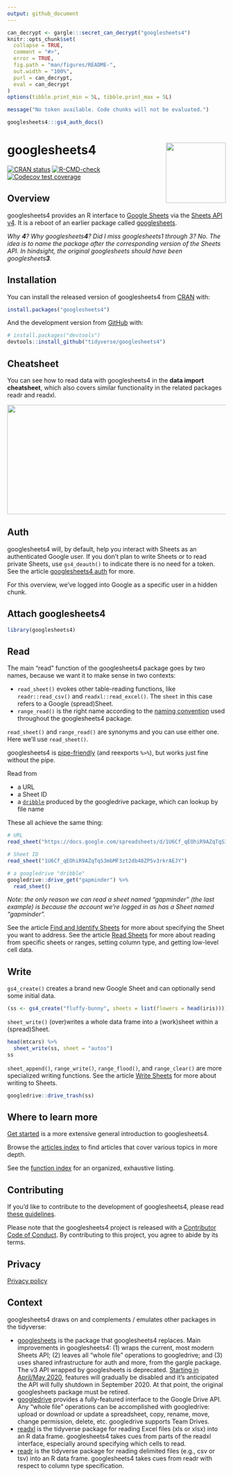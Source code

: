 ```yaml
---
output: github_document
---
```


<!-- README.md is generated from README.Rmd. Please edit that file -->

```r
can_decrypt <- gargle:::secret_can_decrypt("googlesheets4")
knitr::opts_chunk$set(
  collapse = TRUE,
  comment = "#>",
  error = TRUE,
  fig.path = "man/figures/README-",
  out.width = "100%",
  purl = can_decrypt,
  eval = can_decrypt
)
options(tibble.print_min = 5L, tibble.print_max = 5L)
```

```r
message("No token available. Code chunks will not be evaluated.")
```

```r
googlesheets4:::gs4_auth_docs()
```

# googlesheets4 <a href='https:/googlesheets4.tidyverse.org'><img src='man/figures/logo.png' align="right" height="138.5" /></a>

<!-- badges: start -->
[![CRAN status](https://www.r-pkg.org/badges/version/googlesheets4)](https://CRAN.R-project.org/package=googlesheets4)
[![R-CMD-check](https://github.com/tidyverse/googlesheets4/actions/workflows/R-CMD-check.yaml/badge.svg)](https://github.com/tidyverse/googlesheets4/actions/workflows/R-CMD-check.yaml)
[![Codecov test coverage](https://codecov.io/gh/tidyverse/googlesheets4/branch/main/graph/badge.svg)](https://app.codecov.io/gh/tidyverse/googlesheets4?branch=main)
<!-- badges: end -->

## Overview

googlesheets4 provides an R interface to [Google Sheets](https://docs.google.com/spreadsheets/) via the [Sheets API v4](https://developers.google.com/sheets/api/). It is a reboot of an earlier package called [googlesheets](https://github.com/jennybc/googlesheets#readme).

*Why **4**? Why googlesheets**4**? Did I miss googlesheets1 through 3? No. The idea is to name the package after the corresponding version of the Sheets API. In hindsight, the original googlesheets should have been googlesheets**3**.*

## Installation

You can install the released version of googlesheets4 from [CRAN](https://CRAN.R-project.org) with:

```r
install.packages("googlesheets4")
```

And the development version from [GitHub](https://github.com/) with:

```r
# install.packages("devtools")
devtools::install_github("tidyverse/googlesheets4")
```

## Cheatsheet

You can see how to read data with googlesheets4 in the **data import cheatsheet**, which also covers similar functionality in the related packages readr and readxl.

<a href="https://github.com/rstudio/cheatsheets/blob/master/data-import.pdf"><img src="https://raw.githubusercontent.com/rstudio/cheatsheets/master/pngs/thumbnails/data-import-cheatsheet-thumbs.png" width="630" height="252"/></a>

## Auth

googlesheets4 will, by default, help you interact with Sheets as an authenticated Google user. If you don't plan to write Sheets or to read private Sheets, use `gs4_deauth()` to indicate there is no need for a token. See the article [googlesheets4 auth](https://googlesheets4.tidyverse.org/articles/articles/auth.html) for more.

For this overview, we've logged into Google as a specific user in a hidden chunk.

## Attach googlesheets4

```r
library(googlesheets4)
```

## Read

The main "read" function of the googlesheets4 package goes by two names, because we want it to make sense in two contexts:

* `read_sheet()` evokes other table-reading functions, like
 `readr::read_csv()` and `readxl::read_excel()`. The `sheet` in this case
  refers to a Google (spread)Sheet.
* `range_read()` is the right name according to the
  [naming convention](https://googlesheets4.tidyverse.org/articles/articles/function-class-names.html)
  used throughout the googlesheets4 package.
  
`read_sheet()` and `range_read()` are synonyms and you can use either one. Here we'll use `read_sheet()`.

googlesheets4 is [pipe-friendly](https://r4ds.had.co.nz/pipes.html) (and reexports `%>%`), but works just fine without the pipe.

Read from

  * a URL
  * a Sheet ID
  * a [`dribble`](https://googledrive.tidyverse.org/reference/dribble.html)
    produced by the googledrive package, which can lookup by file name

These all achieve the same thing:

```r
# URL
read_sheet("https://docs.google.com/spreadsheets/d/1U6Cf_qEOhiR9AZqTqS3mbMF3zt2db48ZP5v3rkrAEJY/edit#gid=780868077")

# Sheet ID
read_sheet("1U6Cf_qEOhiR9AZqTqS3mbMF3zt2db48ZP5v3rkrAEJY")

# a googledrive "dribble"
googledrive::drive_get("gapminder") %>% 
  read_sheet()
```

*Note: the only reason we can read a sheet named "gapminder" (the last example) is because the account we're logged in as has a Sheet named "gapminder".*

See the article [Find and Identify Sheets](https://googlesheets4.tidyverse.org/articles/articles/find-identify-sheets.html) for more about specifying the Sheet you want to address. See the article [Read Sheets](https://googlesheets4.tidyverse.org/articles/articles/find-identify-sheets.html) for more about reading from specific sheets or ranges, setting column type, and getting low-level cell data.

## Write

`gs4_create()` creates a brand new Google Sheet and can optionally send some initial data.

```r
(ss <- gs4_create("fluffy-bunny", sheets = list(flowers = head(iris))))
```

`sheet_write()` (over)writes a whole data frame into a (work)sheet within a (spread)Sheet.

```r
head(mtcars) %>% 
  sheet_write(ss, sheet = "autos")
ss
```

`sheet_append()`, `range_write()`, `range_flood()`, and `range_clear()` are more
specialized writing functions. See the article [Write Sheets](https://googlesheets4.tidyverse.org/articles/articles/write-sheets.html) for more about writing to Sheets.

```r
googledrive::drive_trash(ss)
```

## Where to learn more

[Get started](https://googlesheets4.tidyverse.org/articles/googlesheets4.html) is a more extensive general introduction to googlesheets4.

Browse the [articles index](https://googlesheets4.tidyverse.org/articles/index.html) to find articles that cover various topics in more depth.

See the [function index](https://googlesheets4.tidyverse.org/reference/index.html) for an organized, exhaustive listing.

## Contributing

If you'd like to contribute to the development of googlesheets4, please read [these guidelines](https://googlesheets4.tidyverse.org/CONTRIBUTING.html).

Please note that the googlesheets4 project is released with a [Contributor Code of Conduct](https://googlesheets4.tidyverse.org/CODE_OF_CONDUCT.html). By contributing to this project, you agree to abide by its terms.

## Privacy

[Privacy policy](https://www.tidyverse.org/google_privacy_policy)

## Context

googlesheets4 draws on and complements / emulates other packages in the tidyverse:

  * [googlesheets](https://cran.r-project.org/package=googlesheets) is the package that googlesheets4 replaces. Main improvements in googlesheets4: (1) wraps the current, most modern Sheets API; (2) leaves all "whole file"
  operations to googledrive; and (3) uses shared infrastructure for auth and more, from the gargle package. The v3 API wrapped by googlesheets is deprecated. [Starting in April/May 2020](https://cloud.google.com/blog/products/g-suite/migrate-your-apps-use-latest-sheets-api),
  features will gradually be disabled and it's anticipated the API will fully
  shutdown in September 2020. At that point, the original googlesheets
  package must be retired.
  * [googledrive](https://googledrive.tidyverse.org) provides a fully-featured interface to the Google Drive API. Any "whole file" operations can be accomplished with googledrive: upload or download or update a spreadsheet, copy, rename, move, change permission, delete, etc. googledrive supports Team Drives.
  * [readxl](https://readxl.tidyverse.org) is the tidyverse package for reading Excel files (xls or xlsx) into an R data frame. googlesheets4 takes cues from parts of the readxl interface, especially around specifying which cells to read.
  * [readr](https://readr.tidyverse.org) is the tidyverse package for reading delimited files (e.g., csv or tsv) into an R data frame. googlesheets4 takes cues from readr with respect to column type specification.
